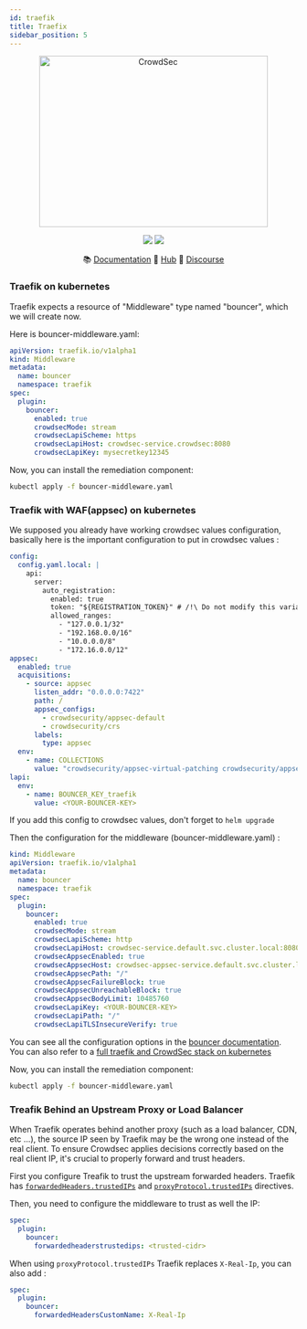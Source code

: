 ```yaml
---
id: traefik
title: Traefix
sidebar_position: 5
---
```




<p align="center">
<img src={useBaseUrl('/img/traefik.logo.png')} alt="CrowdSec" title="CrowdSec" width="400" height="300" />
</p>
<p align="center">
<img src="https://img.shields.io/badge/build-pass-green"></img>
<img src="https://img.shields.io/badge/tests-pass-green"></img>
</p>
<p align="center">
&#x1F4DA; <a href="#installation/">Documentation</a>
&#x1F4A0; <a href="https://hub.crowdsec.net">Hub</a>
&#128172; <a href="https://discourse.crowdsec.net">Discourse </a>
</p>

<RemediationSupportBadges
  Prometheus
/>

### Traefik on kubernetes

Traefik expects a resource of "Middleware" type named "bouncer", which we will create now.

Here is bouncer-middleware.yaml:

```yaml
apiVersion: traefik.io/v1alpha1
kind: Middleware
metadata:
  name: bouncer
  namespace: traefik
spec:
  plugin:
    bouncer:
      enabled: true
      crowdsecMode: stream
      crowdsecLapiScheme: https
      crowdsecLapiHost: crowdsec-service.crowdsec:8080
      crowdsecLapiKey: mysecretkey12345
```

Now, you can install the remediation component:

```bash
kubectl apply -f bouncer-middleware.yaml
```

### Traefik with WAF(appsec) on kubernetes

We supposed you already have working crowdsec values configuration, basically here is the important configuration to put in crowdsec values :

```yaml
config:
  config.yaml.local: |
    api:
      server:
        auto_registration:
          enabled: true
          token: "${REGISTRATION_TOKEN}" # /!\ Do not modify this variable (auto-generated and handled by the chart)
          allowed_ranges:
            - "127.0.0.1/32"
            - "192.168.0.0/16"
            - "10.0.0.0/8"
            - "172.16.0.0/12"
appsec:
  enabled: true
  acquisitions:
    - source: appsec
      listen_addr: "0.0.0.0:7422"
      path: /
      appsec_configs:
        - crowdsecurity/appsec-default
        - crowdsecurity/crs
      labels:
        type: appsec
  env:
    - name: COLLECTIONS
      value: "crowdsecurity/appsec-virtual-patching crowdsecurity/appsec-crs crowdsecurity/appsec-generic-rules"
lapi:
  env:
    - name: BOUNCER_KEY_traefik
      value: <YOUR-BOUNCER-KEY>
```

If you add this config to crowdsec values, don't forget to `helm upgrade`

Then the configuration for the middleware (bouncer-middleware.yaml) :

```yaml
kind: Middleware
apiVersion: traefik.io/v1alpha1
metadata:
  name: bouncer
  namespace: traefik
spec:
  plugin:
    bouncer:
      enabled: true
      crowdsecMode: stream
      crowdsecLapiScheme: http
      crowdsecLapiHost: crowdsec-service.default.svc.cluster.local:8080
      crowdsecAppsecEnabled: true
      crowdsecAppsecHost: crowdsec-appsec-service.default.svc.cluster.local:7422
      crowdsecAppsecPath: "/"
      crowdsecAppsecFailureBlock: true
      crowdsecAppsecUnreachableBlock: true
      crowdsecAppsecBodyLimit: 10485760
      crowdsecLapiKey: <YOUR-BOUNCER-KEY>
      crowdsecLapiPath: "/"
      crowdsecLapiTLSInsecureVerify: true
```

You can see all the configuration options in the [bouncer documentation](https://plugins.traefik.io/plugins/6335346ca4caa9ddeffda116/crowdsec-bouncer-traefik-plugin).
You can also refer to a [full traefik and CrowdSec stack on kubernetes](https://raw.githubusercontent.com/maxlerebourg/crowdsec-bouncer-traefik-plugin/main/examples/kubernetes/README.md)

Now, you can install the remediation component:

```bash
kubectl apply -f bouncer-middleware.yaml
```

### Treafik Behind an Upstream Proxy or Load Balancer

When Traefik operates behind another proxy (such as a load balancer, CDN, etc ...), the source IP seen by Traefik may be the wrong one instead of the real client.
To ensure Crowdsec applies decisions correctly based on the real client IP, it's crucial to properly forward and trust headers.

First you configure Treafik to trust the upstream forwarded headers. Traefik has [`forwardedHeaders.trustedIPs`](https://doc.traefik.io/traefik/routing/entrypoints/?utm_source=chatgpt.com#forwarded-headers) and [`proxyProtocol.trustedIPs`](https://doc.traefik.io/traefik/routing/entrypoints/?utm_source=chatgpt.com#forwarded-headers) directives.


Then, you need to configure the middleware to trust as well the IP:

```yaml
spec:
  plugin:
    bouncer:
      forwardedheaderstrustedips: <trusted-cidr>
```

When using `proxyProtocol.trustedIPs` Traefik replaces `X-Real-Ip`, you can also add :

```yaml
spec:
  plugin:
    bouncer:
      forwardedHeadersCustomName: X-Real-Ip
```